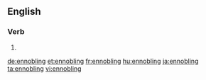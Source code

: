 ==English==

===Verb===
{{head|en}}

# {{present participle of|ennoble|lang=en}}

[[de:ennobling]]
[[et:ennobling]]
[[fr:ennobling]]
[[hu:ennobling]]
[[ja:ennobling]]
[[ta:ennobling]]
[[vi:ennobling]]